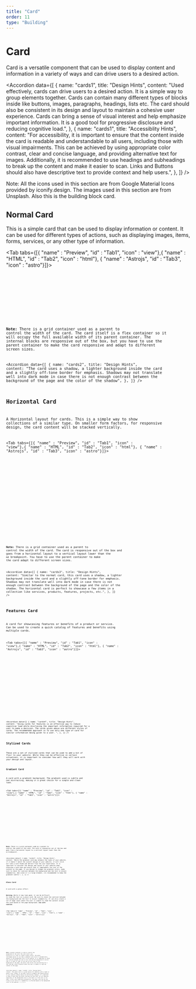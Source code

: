 ```yaml
---
title: "Card"
order: 11
type: "Building"
---
```



# Card

Card is a versatile component that can be used to display
content and information in a variety of ways and can drive users to a desired action.

<Accordion
  data={[
    {
      name: "cards1",
      title: "Design Hints",
      content:
        "Used effectively, cards can drive users to a desired action. It is a simple way to group elements together. Cards can contain many different types of blocks inside like buttons, images, paragraphs, headings, lists etc. The card should also be consistent in its design and layout to maintain a cohesive user experience. Cards can bring a sense of visual interest and help emphasize important information. It is a good tool for progressive disclosure and reducing cognitive load.",
    },
    {
      name: "cards1",
      title: "Accessiblity Hints",
      content:
        "For accessibility, it is important to ensure that the content inside the card is readable and understandable to all users, including those with visual impairments. This can be achieved by using appropriate color contrast, clear and concise language, and providing alternative text for images. Additionally, it is recommended to use headings and subheadings to break up the content and make it easier to scan. Links and Buttons should also have descriptive text to provide context and help users.",
    },
  ]}
/>

Note: All the icons used in this section are from Google
Material Icons provided by iconify.design. The images used in this section are from Unsplash. Also this is the building block card.

## Normal Card

This is a simple card that can be used to display
information or content. It can be used for different types
of actions, such as displaying images, items, forms,
services, or any other type of information.

<Tab tabs={[{ "name" : "Preview", "id" : "Tab1", "icon" : "view"},{ "name" : "HTML", "id" : "Tab2", "icon" : "html"}, { "name" : "Astrojs", "id" : "Tab3", "icon" : "astro"}]}>

<section
  id="Tab1-panel"
  role="tabpanel"
  data-role="tabpanel">
  <div class="grid px-[calc(100dvw/12)] sm:px-0 sm:grid-cols-4 py-6">
    <div class="col-start-2 col-span-2 ">
      <SimpleCard />
    </div>
  </div>
</section>

<section id ="Tab2-panel" role="tabpanel" data-role="tabpanel">

<Code
  code={SimpleCardCode}
  lang="html"
  wrap="true"
  data-pagefind-ignore
/>

</section>

<section id ="Tab3-panel" role="tabpanel" data-role="tabpanel">

<Code
  code={SimpleCardCodeAstro}
  lang="astro"
  title="simpleCard.astro"
  wrap="true"
  data-pagefind-ignore
/>

</section>

</Tab>

**Note:** There is a grid container used as a parent to
control the width of the card. The card itself is a flex
container so it will occupy the full available width of its
parent container. The internal blocks are responsive out of
the box, but you have to use the parent container to make
the card responsive and adapt to different screen sizes.

<Accordion
  data={[
    {
      name: "cards2",
      title: "Design Hints",
      content:
        "The card uses a shadow, a lighter background inside the card and a slightly off-tone border for emphasis. Shadows may not translate well into dark mode in case there is not enough contrast between the background of the page and the color of the shadow",
    },
  ]}
/>

## Horizontal Card

A Horizontal layout for cards. This is a simple way to show
collections of a similar type. On smaller form factors, for
responsive design, the card content will be stacked
vertically.

<Tab tabs={[{ "name" : "Preview", "id" : "Tab1", "icon" : "view"},{ "name" : "HTML", "id" : "Tab2", "icon" : "html"}, { "name" : "Astrojs", "id" : "Tab3", "icon" : "astro"}]}>

<section id ="Tab1-panel" role="tabpanel" data-role="tabpanel">
<div class="grid  p-6">

<HorizontalCard />

</div>
</section>

<section id ="Tab2-panel" role="tabpanel" data-role="tabpanel">

<Code
  code={HorizontalCardCode}
  lang="html"
  wrap="true"
  data-pagefind-ignore
/>

</section>

<section id ="Tab3-panel" role="tabpanel" data-role="tabpanel">

<Code
  code={HorizontalCardCodeAstro}
  lang="astro"
  title="horizontalCard.astro"
  wrap="true"
  data-pagefind-ignore
/>

</section>

</Tab>

**Note:** There is a grid container used as a parent to
control the width of the card. The card is responsive out of
the box and goes from a horizontal layout to a vertical
layout lower than the `md` breakpoint. You have to use the
parent container to make the card adapt to different screen
sizes.

<Accordion
  data={[
    {
      name: "cards3",
      title: "Design Hints",
      content:
        "Similar to the normal card, this card uses a shadow, a lighter background inside the card and a slightly off-tone border for emphasis. Shadows may not translate well into dark mode in case there is not enough contrast between the background of the page and the color of the shadow. The horizontal card is perfect to showcase a few items in a collection like services, products,  features, projects, etc.",
    },
  ]}
/>

## Features Card

A card for showcasing features or benefits of a product or service. Can be used to create a quick catalog of features and benefits using multiple cards.

<Tab tabs={[{ "name" : "Preview", "id" : "Tab1", "icon" : "view"},{ "name" : "HTML", "id" : "Tab2", "icon" : "html"}, { "name" : "Astrojs", "id" : "Tab3", "icon" : "astro"}]}>

<section id ="Tab1-panel" role="tabpanel" data-role="tabpanel">
<div class="grid  p-6">

<FeaturesCard />

</div>
</section>

<section id ="Tab2-panel" role="tabpanel" data-role="tabpanel">

<Code
  code={FeaturesCardCode}
  lang="html"
  wrap="true"
  data-pagefind-ignore
/>

</section>

<section id ="Tab3-panel" role="tabpanel" data-role="tabpanel">

<Code
  code={FeaturesCardCodeAstro}
  lang="astro"
  title="featuresCard.astro"
  wrap="true"
  data-pagefind-ignore
/>

</section>

</Tab>


<Accordion
  data={[
    {
      name: "cards4",
      title: "Design Hints",
      content:
        "Using cards for features is an effective way to reduce cognitive load while disclosing the important information required for a user to make a decision. The cards given above are different styles of cards. The recommended approach is to use only one type of card for similar information being given to a user. ",
    },
  ]}
/>

## Stylized Cards

These are a set of stylized cards that can be used to add a
bit of flair to your website. While they can be effective in
certain situations, it is important to consider how well
they will work with your design and layout.

### Gradient Card

A card with a gradient background. The gradient used is
subtle and non distracting, making it a great choice for a
simple and clean look.

<Tab tabs={[{ "name" : "Preview", "id" : "Tab1", "icon" : "view"},{ "name" : "HTML", "id" : "Tab2", "icon" : "html"}, { "name" : "Astrojs", "id" : "Tab3", "icon" : "astro"}]}>

<section id ="Tab1-panel" role="tabpanel" data-role="tabpanel">
<div class="grid  p-6">

<GradientCard />

</div>
</section>

<section id ="Tab2-panel" role="tabpanel" data-role="tabpanel">

<Code
  code={GradientCardCode}
  lang="html"
  wrap="true"
  data-pagefind-ignore
/>

</section>

<section id ="Tab3-panel" role="tabpanel" data-role="tabpanel">

<Code
  code={GradientCardCodeAstro}
  lang="astro"
  title="horizontalCard.astro"
  wrap="true"
  data-pagefind-ignore
/>

</section>

</Tab>

**Note:** There is a grid container used as a parent to
control the width of the card. The card is responsive out of
the box and goes from a horizontal layout to a vertical
layout lower than the `md` breakpoint.

<Accordion
  data={[
    {
      name: "cards5",
      title: "Design Hints",
      content:
        "While the gradient card may enhance the looks of your website, if it doesn't match the overall design of your website, it will stick out like a sore thumb and detract from the user experience. It is important to consider the design and layout of your website when choosing a card type and ensure that it complements the rest of the content on the page. If you decide to change the gradient colors, make sure to check for contrast between the background and the text to ensure readability. And since it's a large element, its recommended to keep the gradient subtle.",
    },
  ]}
/>

### Glass Card

A card with a glass effect.

**Warning:** While it may look good, it can be difficult to read the text
on a glass card. Be sure to check the contrast between the
background and the text to ensure readability. It can also create a lot of edge cases where the user is unable to read the content inside the card based on the page background. **Use with caution.**

<Tab tabs={[{ "name" : "Preview", "id" : "Tab1", "icon" : "view"},{ "name" : "HTML", "id" : "Tab2", "icon" : "html"}, { "name" : "Astrojs", "id" : "Tab3", "icon" : "astro"}]}>

<section id ="Tab1-panel" role="tabpanel" data-role="tabpanel">

<GlassCard />

</section>

<section id ="Tab2-panel" role="tabpanel" data-role="tabpanel">

<Code
  code={GlassCardCode}
  lang="html"
  wrap="true"
  data-pagefind-ignore
/>

</section>

<section id ="Tab3-panel" role="tabpanel" data-role="tabpanel">

<Code
  code={GlassCardCodeAstro}
  lang="astro"
  title="horizontalCard.astro"
  wrap="true"
  data-pagefind-ignore
/>

</section>

</Tab>

**Note:** A parent container is used to control the background of the card. The card itself uses `backdrop-blur-2xl` class to create a glass effect. The glass card maybe easier to use than a gradient card since it automatically adjusts to the background color of the website. It is important to check the contrast between the text on the card and the background to ensure that it is easy to read. If you use `bg-fixed` class on the background of the page, the glass card can be very distracting for a user and may create scenarios where the user is unable to read the content on the page.

<Accordion
  data={[
    {
      name: "cards6",
      title: "Design Hints",
      content:
        "The glass card is a great option for websites with a light or pastel color scheme. It can add a touch of elegance and sophistication to your website without being too distracting. However, it's important to keep in mind that the glass card may not work well for all websites especially if the background color is too dark or if the text is too small. From a user experience perspective, the glass card can be very tricky to use since it's readability is effected based on the background color of the website.",
    },
  ]}
/>

